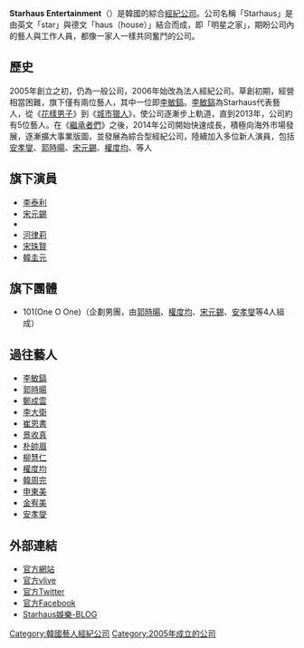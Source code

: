 {{Infobox Company 
|company_name = Starhaus Entertainment
|company_name_en  = 
|company_logo = 
|company_type = 
|original_text = 
|market_information = 
|foundation = 
|location = {{KOR}}[[首爾特別市|首爾特別市]][[江南區_(首爾)|江南區]]{{link-ko|論峴洞|논현동}}孝珍大樓7樓
|CEO = 張英勳
|predecessor = 
|founder = 
|industry = 
|products = 
|services = 歌手演員經紀管理
|capital = 
|revenue = 
|operating_income =
|profit =
|total_asset =
|net_asset =
|market_value =	
|num_employees =
|P/E ratio =
|earnings per share =
|Net asset value =
|accounting_period =
|parent =
|major_shareholder = 
|divisions =
|subsid = 
|homepage = [http://starhaus.co.kr Starhaus官方網站]
|telephone_no = 
|footnotes = 
|slogan = 
|width = 模板寬度
}}

'''Starhaus Entertainment'''（{{lang-ko|'''스타하우스 엔터테인먼트'''}}）是韓國的綜合[[經紀公司|經紀公司]]。公司名稱「Starhaus」是由英文「star」與德文「haus（house）」結合而成，即「明星之家」，期盼公司內的藝人與工作人員，都像一家人一樣共同奮鬥的公司。

==歷史==
2005年創立之初，仍為一般公司，2006年始改為法人經紀公司。草創初期，經營相當困難，旗下僅有兩位藝人，其中一位即[[李敏鎬|李敏鎬]]。[[李敏鎬|李敏鎬]]為Starhaus代表藝人，從《[[流星花園_(韓國電視劇)|花樣男子]]》到《[[城市獵人_(韓國電視劇)|城市獵人]]》，使公司逐漸步上軌道，直到2013年，公司約有5位藝人。在《[[欲戴王冠，必承其重－繼承者們|繼承者們]]》之後，2014年公司開始快速成長，積極向海外市場發展，逐漸擴大事業版圖，並發展為綜合型經紀公司，陸續加入多位新人演員，包括[[安孝燮|安孝燮]]、[[郭時暘|郭時暘]]、[[宋元錫|宋元錫]]、[[權度均|權度均]]、等人

==旗下演員==
*[[李泰利|李泰利]]
*[[宋元錫|宋元錫]]
*{{link-ko|洪瑜浚|유준 (배우)}}
*[[河律莉|河律莉]]
*[[宋珠賢|宋珠賢]]
*[[韓圭元|韓圭元]]

==旗下團體==
* 101(One O One)（企劃男團，由[[郭時暘|郭時暘]]、[[權度均|權度均]]、[[宋元錫|宋元錫]]、[[安孝燮|安孝燮]]等4人組成）

==過往藝人==
*[[李敏鎬|李敏鎬]]
*[[郭時暘|郭時暘]]
*[[鄭成雲|鄭成雲]]
*[[李大衛_(演員)|李大衛]]
*[[崔恩書|崔恩書]]
*[[景收真|景收真]]
*[[朴帥眉|朴帥眉]]
*[[柳慧仁|柳慧仁]]
*[[權度均|權度均]]
*[[韓周完|韓周完]]
*[[申東美|申東美]]
*[[金宥美|金宥美]]
*[[安孝燮|安孝燮]]

== 外部連結 ==
* [http://starhaus.co.kr 官方網站]{{Wayback|url=http://starhaus.co.kr/ |date=20200222074654 }}{{ko}}
* [https://channels.vlive.tv/EBD26B/home 官方vlive]{{Wayback|url=https://channels.vlive.tv/EBD26B/home |date=20190306042919 }}{{ko}}
* [https://twitter.com/StarhausM 官方Twitter]{{Wayback|url=https://twitter.com/StarhausM |date=20160311134121 }}{{ko}}
* [https://www.facebook.com/Starhaus.Ent 官方Facebook]{{Wayback|url=https://www.facebook.com/Starhaus.Ent |date=20190218001343 }}{{ko}}
* [https://m.post.naver.com/my.nhn?memberNo=10735562 Starhaus娛樂-BLOG]{{ko}}

{{Starhaus Entertainment}}
[[Category:韓國藝人經紀公司|Category:韓國藝人經紀公司]]
[[Category:2005年成立的公司|Category:2005年成立的公司]]